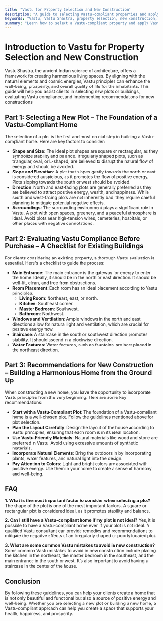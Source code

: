 ```yaml
---
title: "Vastu for Property Selection and New Construction"
description: "A guide to selecting Vastu-compliant properties and applying Vastu principles to new construction for optimal energy flow and well-being."
keywords: "Vastu, Vastu Shastra, property selection, new construction, Vastu compliance, Vastu for plot, Vastu for building, Vastu for home, Vastu consultant"
summary: "Learn how to select a Vastu-compliant property and apply Vastu principles to new construction. This guide provides a checklist for evaluating existing buildings and recommendations for building a harmonious home from the ground up."
---
```


# Introduction to Vastu for Property Selection and New Construction

Vastu Shastra, the ancient Indian science of architecture, offers a framework for creating harmonious living spaces. By aligning with the natural elements and cosmic energies, Vastu principles can enhance the well-being, prosperity, and overall quality of life for the inhabitants. This guide will help you assist clients in selecting new plots or buildings, evaluating Vastu compliance, and implementing recommendations for new constructions.

## Part 1: Selecting a New Plot – The Foundation of a Vastu-Compliant Home

The selection of a plot is the first and most crucial step in building a Vastu-compliant home. Here are key factors to consider:

-   **Shape and Size**: The ideal plot shapes are square or rectangular, as they symbolize stability and balance. Irregularly shaped plots, such as triangular, oval, or L-shaped, are believed to disrupt the natural flow of energy and should be avoided.
-   **Slope and Elevation**: A plot that slopes gently towards the north or east is considered auspicious, as it promotes the flow of positive energy. Plots sloping towards the south or west should be avoided.
-   **Direction**: North and east-facing plots are generally preferred as they are believed to attract positive energy, wealth, and happiness. While south and west-facing plots are not inherently bad, they require careful planning to mitigate potential negative effects.
-   **Surroundings**: The surrounding environment plays a significant role in Vastu. A plot with open spaces, greenery, and a peaceful atmosphere is ideal. Avoid plots near high-tension wires, cemeteries, hospitals, or other places with negative connotations.

## Part 2: Evaluating Vastu Compliance Before Purchase – A Checklist for Existing Buildings

For clients considering an existing property, a thorough Vastu evaluation is essential. Here's a checklist to guide the process:

-   **Main Entrance**: The main entrance is the gateway for energy to enter the home. Ideally, it should be in the north or east direction. It should be well-lit, clean, and free from obstructions.
-   **Room Placement**: Each room has an ideal placement according to Vastu principles:
    -   **Living Room**: Northeast, east, or north.
    -   **Kitchen**: Southeast corner.
    -   **Master Bedroom**: Southwest.
    -   **Bathroom**: Northwest.
-   **Windows and Ventilation**: Ample windows in the north and east directions allow for natural light and ventilation, which are crucial for positive energy flow.
-   **Staircase**: A staircase in the south or southwest direction promotes stability. It should ascend in a clockwise direction.
-   **Water Features**: Water features, such as fountains, are best placed in the northeast direction.

## Part 3: Recommendations for New Construction – Building a Harmonious Home from the Ground Up

When constructing a new home, you have the opportunity to incorporate Vastu principles from the very beginning. Here are some key recommendations:

-   **Start with a Vastu-Compliant Plot**: The foundation of a Vastu-compliant home is a well-chosen plot. Follow the guidelines mentioned above for plot selection.
-   **Plan the Layout Carefully**: Design the layout of the house according to Vastu principles, ensuring that each room is in its ideal location.
-   **Use Vastu-Friendly Materials**: Natural materials like wood and stone are preferred in Vastu. Avoid using excessive amounts of synthetic materials.
-   **Incorporate Natural Elements**: Bring the outdoors in by incorporating plants, water features, and natural light into the design.
-   **Pay Attention to Colors**: Light and bright colors are associated with positive energy. Use them in your home to create a sense of harmony and well-being.

## FAQ

**1. What is the most important factor to consider when selecting a plot?**
The shape of the plot is one of the most important factors. A square or rectangular plot is considered ideal, as it promotes stability and balance.

**2. Can I still have a Vastu-compliant home if my plot is not ideal?**
Yes, it is possible to have a Vastu-compliant home even if your plot is not ideal. A qualified Vastu consultant can provide remedies and recommendations to mitigate the negative effects of an irregularly shaped or poorly located plot.

**3. What are some common Vastu mistakes to avoid in new construction?**
Some common Vastu mistakes to avoid in new construction include placing the kitchen in the northeast, the master bedroom in the southeast, and the main entrance in the south or west. It's also important to avoid having a staircase in the center of the house.

## Conclusion

By following these guidelines, you can help your clients create a home that is not only beautiful and functional but also a source of positive energy and well-being. Whether you are selecting a new plot or building a new home, a Vastu-compliant approach can help you create a space that supports your health, happiness, and prosperity.
